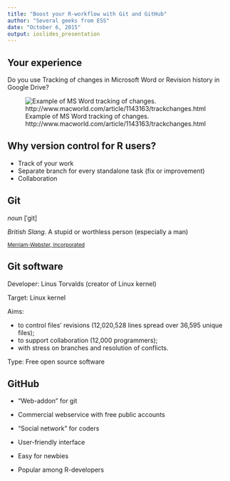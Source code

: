 ```yaml
---
title: "Boost your R-workflow with Git and GitHub"
author: "Several geeks from ESS"
date: "October 6, 2015"
output: ioslides_presentation
---
```


## Your experience

Do you use Tracking of changes in Microsoft Word or Revision history in Google Drive?

![Example of MS Word tracking of changes. http://www.macworld.com/article/1143163/trackchanges.html](plots/word_tracking.jpg)

## Why version control for R users?

* Track of your work
* Separate branch for every standalone task (fix or improvement)
* Collaboration

## Git

_noun_ [ˈgit]

_British Slang_. A stupid or worthless person (especially a man)

~[Merriam-Webster, Incorporated](http://www.merriam-webster.com/dictionary/git)~

## Git software

Developer: Linus Torvalds (creator of Linux kernel) 

Target: Linux kernel

Aims: 

* to control files' revisions (12,020,528 lines spread over 36,595 unique files); 
* to support collaboration (12,000 programmers);
* with stress on branches and resolution of conflicts.

Type: Free open source software

## GitHub

* "Web-addon" for git

* Commercial webservice with free public accounts

* "Social network" for coders

* User-friendly interface

* Easy for newbies

* Popular among R-developers